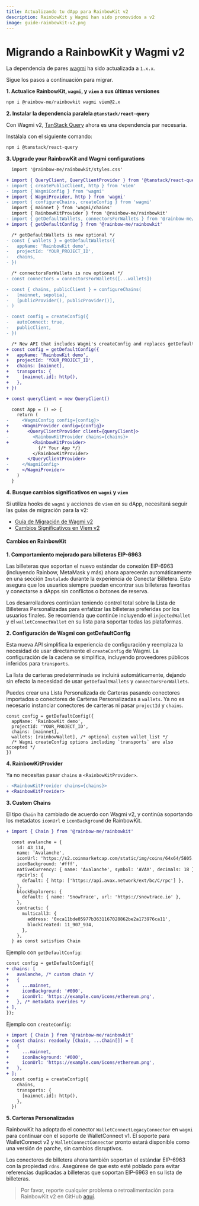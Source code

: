 ```yaml
---
title: Actualizando tu dApp para RainbowKit v2
description: RainbowKit y Wagmi han sido promovidos a v2
image: guide-rainbowkit-v2.png
---
```


# Migrando a RainbowKit y Wagmi v2

La dependencia de pares [wagmi](https://wagmi.sh) ha sido actualizada a `1.x.x`.

Sigue los pasos a continuación para migrar.

**1. Actualice RainbowKit, `wagmi`, y `viem` a sus últimas versiones**

```bash
npm i @rainbow-me/rainbowkit wagmi viem@2.x
```

**2. Instalar la dependencia paralela `@tanstack/react-query`**

Con Wagmi v2, [TanStack Query](https://tanstack.com/query/v5/docs/react/overview) ahora es una dependencia par necesaria.

Instálala con el siguiente comando:

```bash
npm i @tanstack/react-query
```

**3. Upgrade your RainbowKit and Wagmi configurations**

```diff
  import '@rainbow-me/rainbowkit/styles.css'

+ import { QueryClient, QueryClientProvider } from '@tanstack/react-query'
- import { createPublicClient, http } from 'viem'
- import { WagmiConfig } from 'wagmi'
+ import { WagmiProvider, http } from 'wagmi'
- import { configureChains, createConfig } from 'wagmi'
  import { mainnet } from 'wagmi/chains'
  import { RainbowKitProvider } from '@rainbow-me/rainbowkit'
- import { getDefaultWallets, connectorsForWallets } from '@rainbow-me/rainbowkit'
+ import { getDefaultConfig } from '@rainbow-me/rainbowkit'

  /* getDefaultWallets is now optional */
- const { wallets } = getDefaultWallets({
-   appName: 'RainbowKit demo',
-   projectId: 'YOUR_PROJECT_ID',
-   chains,
- })

  /* connectorsForWallets is now optional */
- const connectors = connectorsForWallets([...wallets])

- const { chains, publicClient } = configureChains( 
-   [mainnet, sepolia], 
-   [publicProvider(), publicProvider()],
- )

- const config = createConfig({
-   autoConnect: true,
-   publicClient,
- })

  /* New API that includes Wagmi's createConfig and replaces getDefaultWallets and connectorsForWallets */
+ const config = getDefaultConfig({
+   appName: 'RainbowKit demo',
+   projectId: 'YOUR_PROJECT_ID',
+   chains: [mainnet],
+   transports: {
+     [mainnet.id]: http(),
+   },
+ })

+ const queryClient = new QueryClient()

  const App = () => {
    return (
-     <WagmiConfig config={config}>
+     <WagmiProvider config={config}>
+       <QueryClientProvider client={queryClient}>
-         <RainbowKitProvider chains={chains}>
+         <RainbowKitProvider>
            {/* Your App */}
          </RainbowKitProvider>
+       </QueryClientProvider>
-     </WagmiConfig>
+     </WagmiProvider>
    )
  }
```

**4. Busque cambios significativos en `wagmi` y `viem`**

Si utiliza hooks de `wagmi` y acciones de `viem` en su dApp, necesitará seguir las guías de migración para la v2:

- [Guía de Migración de Wagmi v2](https://wagmi.sh/react/guides/migrate-from-v1-to-v2)
- [Cambios Significativos en Viem v2](https://viem.sh/docs/migration-guide.html#_2-x-x-breaking-changes)

#### Cambios en RainbowKit

**1. Comportamiento mejorado para billeteras EIP-6963**

Las billeteras que soportan el nuevo estándar de conexión EIP-6963 (incluyendo Rainbow, MetaMask y más) ahora aparecerán automáticamente en una sección `Instalado` durante la experiencia de Conectar Billetera. Esto asegura que los usuarios siempre puedan encontrar sus billeteras favoritas y conectarse a dApps sin conflictos o botones de reserva.

Los desarrolladores continúan teniendo control total sobre la Lista de Billeteras Personalizadas para enfatizar las billeteras preferidas por los usuarios finales. Se recomienda que continúe incluyendo el `injectedWallet` y el `walletConnectWallet` en su lista para soportar todas las plataformas.

**2. Configuración de Wagmi con getDefaultConfig**

Esta nueva API simplifica la experiencia de configuración y reemplaza la necesidad de usar directamente el `createConfig` de Wagmi. La configuración de la cadena se simplifica, incluyendo proveedores públicos inferidos para `transports`.

La lista de carteras predeterminada se incluirá automáticamente, dejando sin efecto la necesidad de usar `getDefaultWallets` y `connectorsForWallets`.

Puedes crear una Lista Personalizada de Carteras pasando conectores importados o conectores de Carteras Personalizadas a `wallets`. Ya no es necesario instanciar conectores de carteras ni pasar `projectId` y `chains`.

```
const config = getDefaultConfig({
  appName: 'RainbowKit demo',
  projectId: 'YOUR_PROJECT_ID',
  chains: [mainnet],
  wallets: [rainbowWallet], /* optional custom wallet list */
  /* Wagmi createConfig options including `transports` are also accepted */
})
```

**4. RainbowKitProvider**

Ya no necesitas pasar `chains` a `<RainbowKitProvider>`.

```diff
- <RainbowKitProvider chains={chains}>
+ <RainbowKitProvider>
```

**3. Custom Chains**

El tipo `Chain` ha cambiado de acuerdo con Wagmi v2, y continúa soportando los metadatos `iconUrl` e `iconBackground` de RainbowKit.

```diff
+ import { Chain } from '@rainbow-me/rainbowkit'

  const avalanche = {
    id: 43_114,
    name: 'Avalanche',
    iconUrl: 'https://s2.coinmarketcap.com/static/img/coins/64x64/5805.png',
    iconBackground: '#fff',
    nativeCurrency: { name: 'Avalanche', symbol: 'AVAX', decimals: 18 },
    rpcUrls: {
      default: { http: ['https://api.avax.network/ext/bc/C/rpc'] },
    },
    blockExplorers: {
      default: { name: 'SnowTrace', url: 'https://snowtrace.io' },
    },
    contracts: {
      multicall3: {
        address: '0xca11bde05977b3631167028862be2a173976ca11',
        blockCreated: 11_907_934,
      },
    },
  } as const satisfies Chain
```

Ejemplo con `getDefaultConfig`:

```diff
const config = getDefaultConfig({
+ chains: [
+   avalanche, /* custom chain */
+   {
+     ...mainnet,
+     iconBackground: '#000',
+     iconUrl: 'https://example.com/icons/ethereum.png',
+   }, /* metadata overides */
+ ],
});
```

Ejemplo con `createConfig`:

```diff
+ import { Chain } from '@rainbow-me/rainbowkit'
+ const chains: readonly [Chain, ...Chain[]] = [
+   {
+     ...mainnet,
+     iconBackground: '#000',
+     iconUrl: 'https://example.com/icons/ethereum.png',
+   },
+ ];
  const config = createConfig({
    chains,
    transports: {
      [mainnet.id]: http(),
    },
  })
```

**5. Carteras Personalizadas**

RainbowKit ha adoptado el conector `WalletConnectLegacyConnector` en `wagmi` para continuar con el soporte de WalletConnect v1. El soporte para WalletConnect v2 y `WalletConnectConnector` pronto estará disponible como una versión de parche, sin cambios disruptivos.

Los conectores de billetera ahora también soportan el estándar EIP-6963 con la propiedad `rdns`. Asegúrese de que esto esté poblado para evitar referencias duplicadas a billeteras que soportan EIP-6963 en su lista de billeteras.

> Por favor, reporte cualquier problema o retroalimentación para RainbowKit v2 en GitHub [aquí](https://github.com/rainbow-me/rainbowkit/issues/new/choose).
